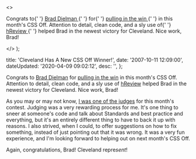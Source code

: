   <>
    <p>
      Congrats to{' '}
      <a href="http&#58;//www.braddielman.com/" title="Brad Dielman">
        Brad Dielman
      </a>{' '}
      for{' '}
      <a
        href="http&#58;//cssoff.com/2007/10/11/and-the-winner-is-brad-dielman/"
        title="And The Winner is Brad Dielman"
      >
        pulling in the win
      </a>{' '}
      in this month's CSS Off. Attention to detail, clean code, and a sly use of{' '}
      <a
        href="http&#58;//microformats.org/wiki/hreview"
        title="hReview microformat"
      >
        hReview
      </a>{' '}
      helped Brad in the newest victory for Cleveland. Nice work, Brad!
    </p>
  </>
);


  title: 'Cleveland Has A New CSS Off Winner!',
  date: '2007-10-11 12:09:00',
  dateUpdated: '2020-04-09 09:02:12',
  desc: '',
};

Congrats to [Brad Dielman](http://www.braddielman.com/ 'Brad Dielman') for [pulling in the win](http://cssoff.com/2007/10/11/and-the-winner-is-brad-dielman/ 'And The Winner is Brad Dielman') in this month's CSS Off. Attention to detail, clean code, and a sly use of [hReview](http://microformats.org/wiki/hreview 'hReview microformat') helped Brad in the newest victory for Cleveland. Nice work, Brad!

As you may or may not know, [I was one of the judges](http://cssoff.com/meet-the-css-off-judges/ 'CSS Off - Meet The Judges') for this month's contest. Judging was a very rewarding process for me. It's one thing to sneer at someone's code and talk about Standards and best practice and everything, but it's an entirely different thing to have to back it up with reasons. I also strived, when I could, to offer suggestions on how to fix something, instead of just pointing out that it was wrong. It was a very fun experience, and I'm looking forward to helping out on next month's CSS Off.

Again, congratulations, Brad! Cleveland repre*sent*!
